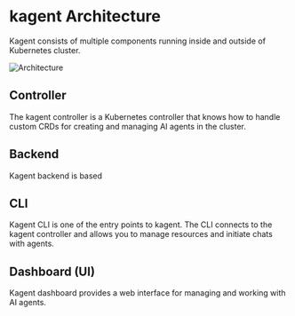 # kagent Architecture

Kagent consists of multiple components running inside and outside of Kubernetes cluster.


![Architecture](/images/arch.png)

## Controller

The kagent controller is a Kubernetes controller that knows how to handle custom CRDs for creating and managing AI agents in the cluster. 

## Backend

Kagent backend is based 

## CLI

Kagent CLI is one of the entry points to kagent. The CLI connects to the kagent controller and allows you to manage resources and initiate chats with agents. 


## Dashboard (UI)

Kagent dashboard provides a web interface for managing and working with AI agents.
